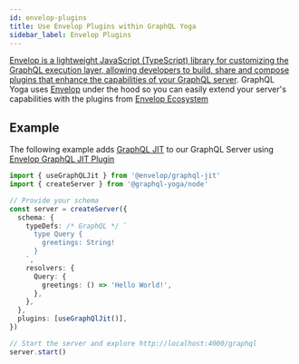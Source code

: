 ```yaml
---
id: envelop-plugins
title: Use Envelop Plugins within GraphQL Yoga
sidebar_label: Envelop Plugins
---
```


[Envelop is a lightweight JavaScript (TypeScript) library for customizing the GraphQL execution layer, allowing developers to build, share and compose plugins that enhance the capabilities of your GraphQL server](https://envelop.dev).
GraphQL Yoga uses [Envelop](https://envelop.dev) under the hood so you can easily extend your server's capabilities with the plugins from [Envelop Ecosystem](https://www.envelop.dev/plugins)

## Example

The following example adds [GraphQL JIT](https://github.com/zalando-incubator/graphql-jit) to our GraphQL Server using [Envelop GraphQL JIT Plugin](https://www.envelop.dev/plugins/use-graphql-jit)

```ts
import { useGraphQLJit } from '@envelop/graphql-jit'
import { createServer } from '@graphql-yoga/node'

// Provide your schema
const server = createServer({
  schema: {
    typeDefs: /* GraphQL */ `
      type Query {
        greetings: String!
      }
    `,
    resolvers: {
      Query: {
        greetings: () => 'Hello World!',
      },
    },
  },
  plugins: [useGraphQlJit()],
})

// Start the server and explore http://localhost:4000/graphql
server.start()
```
